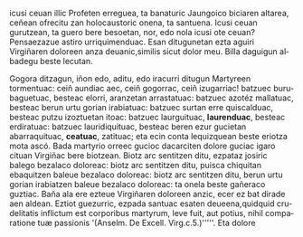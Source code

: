<noinclude><pagequality level="3" user="Alonmikel" /></noinclude>icusi ceuan illic Profeten erreguea, ta banaturic Jaungoico biciaren altarea, ceñean ofrecitu zan holocaustoric onena, ta santuena. Icusi ceuan gurutzean, ta guero bere besoetan, nor, edo nola icusi ote ceuan? Pensaezazue astiro urriquimenduac. Esan ditugunetan ezta aguiri Virgiñaren doloreen anza deuanic,</span><span lang="la">similis sicut dolor meu</span><span lang="eu">. Billa daguigun albadegu beste lecutan.

{{aingura|12}}Gogora ditzagun, iñon edo, aditu, edo iracurri ditugun Martyreen tormentuac: ceiñ aundiac aec, ceiñ gogorrac, ceiñ izugarriac! batzuec buru-baguetuac, besteac elorri, aranzetan arrastatuac: batzuec azotéz mallatuac, besteac berun urtu gorian irabiatuac: batzuec surtan erre quiscalduac, besteac putzu izoztuetan itoac: batzuec laurguituac, '''laurenduac''', besteac erdiratuac: batzuec lauridiquituac, besteac beren ezur gucietan abarraquituac, '''ceatuac''', zatituac; eta ecin conta lequizquean beste eriotza mota ascó. Bada martyrio orreec gucioc dacarciten dolore guciac igaro cituan Virgiñac bere biotzean. Biotz arc sentitzen ditu, ezpataz josiric balego bezalaco doloreac: biotz arc sentitzen ditu, puisca chiquitan ebaquitzen baleue bezalaco doloreac: biotz arc sentitzen ditu, berun urtu gorian irabiatzen baleue bezalaco doloreac: ta onela beste gañeraco guztiac. Baña ala ere ezteue Virgiñaren doloreen anzic, ecer ez bat dirade aen aldean. Eztiot guezurric, ezpada santuac esaten deueena,</span><span lang="la">quidquid crudelitatis inflictum est corporibus martyrum, leve fuit, aut potius, nihil comparatione tuæ passionis </span><span lang="eu">'(Anselm. De Excell. Virg.c.5.)'''''. Eta dolore<noinclude><references/></noinclude>